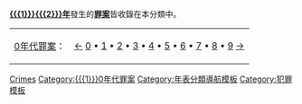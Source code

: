 <includeonly>
'''[[{{{1}}}{{{2}}}年]]'''發生的'''[[犯罪|罪案]]'''皆收錄在本分類中。
{| class="toccolours" align=center
|[[:Category:{{{1}}}0年代罪案|{{{1}}}0年代罪案]]：
|[[:Category:{{#expr: {{{1}}}0 -1 }}年罪案|&larr;]] [[:Category:{{{1}}}0年罪案|{{{1}}}0]] • [[:Category:{{{1}}}1年罪案|{{{1}}}1]] • [[:Category:{{{1}}}2年罪案|{{{1}}}2]] • [[:Category:{{{1}}}3年罪案|{{{1}}}3]] • [[:Category:{{{1}}}4年罪案|{{{1}}}4]] • [[:Category:{{{1}}}5年罪案|{{{1}}}5]] • [[:Category:{{{1}}}6年罪案|{{{1}}}6]] • [[:Category:{{{1}}}7年罪案|{{{1}}}7]] • [[:Category:{{{1}}}8年罪案|{{{1}}}8]] • [[:Category:{{{1}}}9年罪案|{{{1}}}9]] [[:Category:{{#expr: {{{1}}}9 + 1}}年罪案|&rarr;]]
|}
[[Category:{{{1}}}{{{2}}}年法律|Crimes]]
[[Category:{{{1}}}0年代罪案]]
</includeonly><noinclude>
{{doc}}
[[Category:年表分類導航模板]]
[[Category:犯罪模板]]
</noinclude>